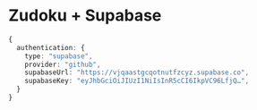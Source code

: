# Zudoku + Supabase

```ts
{
  authentication: {
    type: "supabase",
    provider: "github",
    supabaseUrl: "https://vjqaastgcqotnutfzcyz.supabase.co",
    supabaseKey: "eyJhbGciOiJIUzI1NiIsInR5cCI6IkpVC96LfjQ…",
  }
}
```
